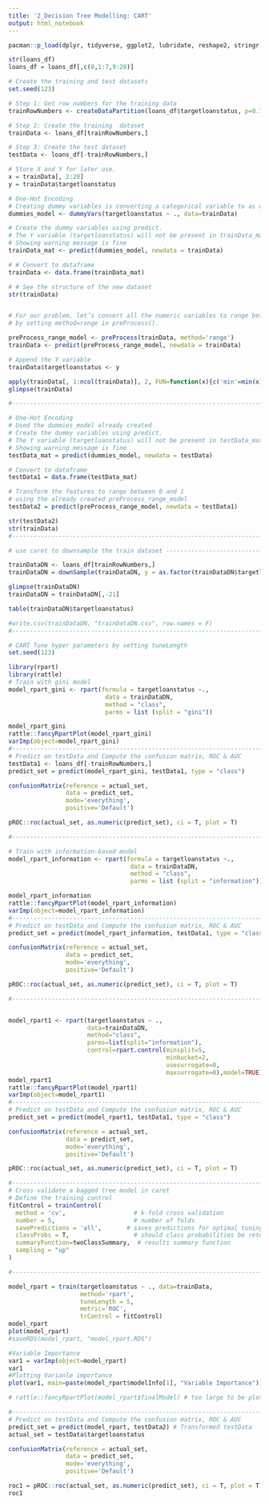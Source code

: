 ```yaml
---
title: '2_Decision Tree Modelling: CART'
output: html_notebook
---
```

```r
pacman::p_load(dplyr, tidyverse, ggplot2, lubridate, reshape2, stringr, car, caret, ggpubr)

str(loans_df)
loans_df = loans_df[,c(8,1:7,9:20)]

# Create the training and test datasets
set.seed(123)

# Step 1: Get row numbers for the training data
trainRowNumbers <- createDataPartition(loans_df$targetloanstatus, p=0.7, list=FALSE)

# Step 2: Create the training  dataset
trainData <- loans_df[trainRowNumbers,]

# Step 3: Create the test dataset
testData <- loans_df[-trainRowNumbers,]

# Store X and Y for later use.
x = trainData[, 2:20]
y = trainData$targetloanstatus

# One-Hot Encoding
# Creating dummy variables is converting a categorical variable to as many binary variables as here are categories.
dummies_model <- dummyVars(targetloanstatus ~ ., data=trainData)

# Create the dummy variables using predict. 
# The Y variable (targetloanstatus) will not be present in trainData_mat.
# Showing warning message is fine
trainData_mat <- predict(dummies_model, newdata = trainData)

# # Convert to dataframe
trainData <- data.frame(trainData_mat)

# # See the structure of the new dataset
str(trainData)


# For our problem, let’s convert all the numeric variables to range between 0 and 1, 
# by setting method=range in preProcess().

preProcess_range_model <- preProcess(trainData, method='range')
trainData <- predict(preProcess_range_model, newdata = trainData)

# Append the Y variable
trainData$targetloanstatus <- y

apply(trainData[, 1:ncol(trainData)], 2, FUN=function(x){c('min'=min(x), 'max'=max(x))})
glimpse(trainData)

#-----------------------------------------------------------------------------#

# One-Hot Encoding
# Used the dummies_model already created
# Create the dummy variables using predict. 
# The Y variable (targetloanstatus) will not be present in testData_mat.
# Showing warning message is fine
testData_mat = predict(dummies_model, newdata = testData)

# Convert to dataframe
testData1 = data.frame(testData_mat)

# Transform the features to range between 0 and 1 
# using the already created preProcess_range_model
testData2 = predict(preProcess_range_model, newdata = testData1)

str(testData2)
str(trainData)
#-----------------------------------------------------------------------------#

# use caret to downsample the train dataset ----------------------------------#

trainDataDN <- loans_df[trainRowNumbers,]
trainDataDN = downSample(trainDataDN, y = as.factor(trainDataDN$targetloanstatus), list = FALSE)

glimpse(trainDataDN)
trainDataDN = trainDataDN[,-21]

table(trainDataDN$targetloanstatus)

#write.csv(trainDataDN, "trainDataDN.csv", row.names = F)
#-----------------------------------------------------------------------------#

# CART Tune hyper parameters by setting tuneLength
set.seed(123)

library(rpart)
library(rattle)
# Train with gini model
model_rpart_gini <- rpart(formula = targetloanstatus ~.,
                           data = trainDataDN,
                           method = "class",
                           parms = list (split = "gini"))

model_rpart_gini
rattle::fancyRpartPlot(model_rpart_gini)
varImp(object=model_rpart_gini)
#-----------------------------------------------------------------------------#
# Predict on testData and Compute the confusion matrix, ROC & AUC 
testData1 <- loans_df[-trainRowNumbers,]
predict_set = predict(model_rpart_gini, testData1, type = "class") 

confusionMatrix(reference = actual_set, 
                data = predict_set, 
                mode='everything', 
                positive='Default')

pROC::roc(actual_set, as.numeric(predict_set), ci = T, plot = T)

#-----------------------------------------------------------------------------#

# Train with information-based model
model_rpart_information <- rpart(formula = targetloanstatus ~.,
                                  data = trainDataDN,
                                  method = "class",
                                  parms = list (split = "information"))

model_rpart_information
rattle::fancyRpartPlot(model_rpart_information)
varImp(object=model_rpart_information)
#-----------------------------------------------------------------------------#
# Predict on testData and Compute the confusion matrix, ROC & AUC 
predict_set = predict(model_rpart_information, testData1, type = "class") 

confusionMatrix(reference = actual_set, 
                data = predict_set, 
                mode='everything', 
                positive='Default')

pROC::roc(actual_set, as.numeric(predict_set), ci = T, plot = T)

#-----------------------------------------------------------------------------#


model_rpart1 <- rpart(targetloanstatus ~ .,
                      data=trainDataDN,
                      method="class",
                      parms=list(split="information"),
                      control=rpart.control(minsplit=5,
                                            minbucket=2,
                                            usesurrogate=0, 
                                            maxsurrogate=0),model=TRUE)
model_rpart1
rattle::fancyRpartPlot(model_rpart1)
varImp(object=model_rpart1)
#-----------------------------------------------------------------------------#
# Predict on testData and Compute the confusion matrix, ROC & AUC 
predict_set = predict(model_rpart1, testData1, type = "class") 

confusionMatrix(reference = actual_set, 
                data = predict_set, 
                mode='everything', 
                positive='Default')

pROC::roc(actual_set, as.numeric(predict_set), ci = T, plot = T)

#-----------------------------------------------------------------------------#
# Cross-validate a bagged tree model in caret
# Define the training control
fitControl = trainControl(
  method = 'cv',                   # k-fold cross validation
  number = 5,                      # number of folds
  savePredictions = 'all',       # saves predictions for optimal tuning parameter
  classProbs = T,                  # should class probabilities be returned
  summaryFunction=twoClassSummary,  # results summary function
  sampling = "up"
) 

#-----------------------------------------------------------------------------#

model_rpart = train(targetloanstatus ~ ., data=trainData, 
                    method='rpart', 
                    tuneLength = 5, 
                    metric='ROC', 
                    trControl = fitControl)
model_rpart
plot(model_rpart)
#saveRDS(model_rpart, "model_rpart.RDS")

#Variable Importance
var1 = varImp(object=model_rpart)
var1
#Plotting Varianle importance
plot(var1, main=paste(model_rpart$modelInfo[1], "Variable Importance"))

# rattle::fancyRpartPlot(model_rpart$finalModel) # too large to be plotted

#-----------------------------------------------------------------------------#
# Predict on testData and Compute the confusion matrix, ROC & AUC 
predict_set = predict(model_rpart, testData2) # Transformed testData
actual_set = testData$targetloanstatus

confusionMatrix(reference = actual_set, 
                data = predict_set, 
                mode='everything', 
                positive='Default')

roc1 = pROC::roc(actual_set, as.numeric(predict_set), ci = T, plot = T)
roc1
```
